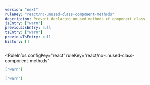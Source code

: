 ```yaml
---
version: "next"
ruleKey: "react/no-unused-class-component-methods"
description: Prevent declaring unused methods of component class
jsEntry: ["warn"]
previousJsEntry: null
tsEntry: ["warn"]
previousTsEntry: null
history: []
---
```


<RuleInfos 
  configKey="react" 
  ruleKey="react/no-unused-class-component-methods" 
>

```json
["warn"]
```

```json
["warn"]
```

</RuleInfos>
